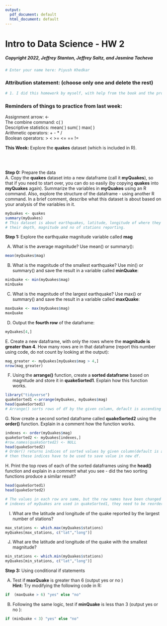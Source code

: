 ```yaml
---
output:
  pdf_document: default
  html_document: default
---
```


# Intro to Data Science - HW 2

##### Copyright 2022, Jeffrey Stanton, Jeffrey Saltz, and Jasmina Tacheva

```r
# Enter your name here: Piyush Khedkar
```

### Attribution statement: (choose only one and delete the rest)

```r
# 1. I did this homework by myself, with help from the book and the professor.
```

### Reminders of things to practice from last week: 
Assignment arrow:  		<- <br>
The combine command: 	c( ) <br>
Descriptive statistics: 	mean( ) sum( ) max( ) <br>
Arithmetic operators:		+ - * /<br>
Boolean operators:		>    <    >=    <=   ==   !=  <br>

**This Week:** Explore the **quakes** dataset (which is included in R). 


<br>
<br>

**Step 0:** Prepare the data <br>
A. Copy the **quakes** dataset into a new dataframe (call it **myQuakes**), so that if you need to start over, you can do so easily (by copying **quakes** into **myQuakes** again). Summarize the variables in **myQuakes** using an R command. Also, explore the structure of the dataframe - using another R command. In a brief comment, describe what this dataset is about based on your analysis of the variables in it. 

```r
myQuakes <- quakes
summary(myQuakes)
# This dataset is about earthquakes, latitude, longitude of where they happened,
# their depth, magnitude and no of stations reporting. 
```

**Step 1:** Explore the earthquake magnitude variable called **mag**  <br>

A.	What is the average magnitude? Use mean() or summary():

```r
mean(myQuakes$mag)
```

B.	What is the magnitude of the smallest earthquake? Use min() or summary() and save the result in a variable called **minQuake**:

```r
minQuake <- min(myQuakes$mag)
minQuake
```

C.	What is the magnitude of the largest earthquake? Use max() or summary() and save the result in a variable called **maxQuake**:

```r
maxQuake <- max(myQuakes$mag)
maxQuake
```

D.	Output the **fourth row** of the dataframe:

```r
myQuakes[4,]
```

E. Create a new dataframe, with only the rows where the **magnitude is greater than 4**. How many rows are in that dataframe (report this number using code, do not count by looking at the output):

```r
mag_greater <- myQuakes[myQuakes$mag > 4,]
nrow(mag_greater)
```

F.	Using the **arrange()** function, create a **sorted dataframe** based on magnitude and store it in **quakeSorted1**. Explain how this function works.

```r
library("tidyverse")
quakeSorted1 <-arrange(myQuakes, myQuakes$mag)
head(quakeSorted1)
# Arrange() sorts rows of df by the given column, default is ascending
```

G. Now create a second sorted dataframe called **quakeSorted2** using the **order()** function. Explain in a comment how the function works.

```r
indexes <- order(myQuakes$mag)
quakeSorted2 <- myQuakes[indexes,]
#row.names(quakeSorted2) <- NULL
head(quakeSorted2)
# Order() returns indices of sorted values by given column(default is ascending)
# then these indices have to be used to save value in new df.
```

H. Print the top rows of each of the sorted dataframes using the **head()** function and explain in a comment what you see - did the two sorting functions produce a similar result?

```r
head(quakeSorted1)
head(quakeSorted2)
```

```r
# The values in each row are same, but the row names have been changed because
# indexes of myQuakes are used in quakeSorted1, they need to be reordered.
```

I.	What are the latitude and longitude of the quake reported by the largest number of stations?  

```r
max_stations <- which.max(myQuakes$stations)
myQuakes[max_stations, c("lat","long")]
```

J.	What are the latitude and longitude of the quake with the smallest magnitude?  

```r
min_stations <- which.min(myQuakes$stations)
myQuakes[min_stations, c("lat","long")]
```

**Step 3:** Using conditional if statements <br>

A.	 Test if **maxQuake** is greater than 6 (output  yes  or  no ) <br>
**Hint:** Try modifying the following code in R: 

```r
if  (maxQuake > 6) "yes" else "no"
```

B.	 Following the same logic, test if **minQuake** is less than 3 (output  yes  or  no ):

```r
if (minQuake < 3) "yes" else "no"
```

